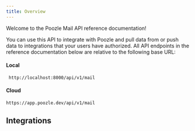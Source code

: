 ```yaml
---
title: Overview
---
```


Welcome to the Poozle Mail API reference documentation!

You can use this API to integrate with Poozle and pull data from or push data to integrations that your users have authorized.
All API endpoints in the reference documentation below are relative to the following base URL:

#### Local

```
 http://localhost:8000/api/v1/mail
```

#### Cloud

```
https://app.poozle.dev/api/v1/mail
```

## Integrations

<CardGroup cols={4}>
  <Card title="Gmail" href="/mail/integrations/gmail" color="#68a063" />
</CardGroup>
